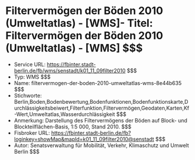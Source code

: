 # Filtervermögen der Böden 2010 (Umweltatlas) - [WMS]- Titel: Filtervermögen der Böden 2010 (Umweltatlas) - [WMS] $$$
- Service URL: https://fbinter.stadt-berlin.de/fb/wms/senstadt/k01_11_09filter2010 $$$
- Typ: WMS $$$
- Name: filtervermogen-der-boden-2010-umweltatlas-wms-8e44b635 $$$
- Stichworte: Berlin,Boden,Bodenbewertung,Bodenfunktionen,Bodenfunktionskarte,Durchlässigkeitsbeiwert,Filterfunktion,Filtervermögen,Geodaten,Karten,Kf-Wert,Umweltatlas,Wasserdurchlässigkeit $$$
- Anmerkung: Darstellung des Filtervermögens der Böden auf Block- und Blockteilflächen-Basis, 1:5 000, Stand 2010. $$$
- Fisbroker URL: https://fbinter.stadt-berlin.de/fb?loginkey=showMap&mapId=k01_11_09filter2010@senstadt $$$
- Autor: Senatsverwaltung für Mobilität, Verkehr, Klimaschutz und Umwelt Berlin $$$

